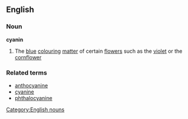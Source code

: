 ==English==
===Noun===
'''cyanin'''
#The [[blue]] [[colouring]] [[matter]] of certain [[flower]]s such as the [[violet]] or the [[cornflower]]
===Related terms===
*[[anthocyanine]]
*[[cyanine]]
*[[phthalocyanine]]
[[Category:English nouns]]